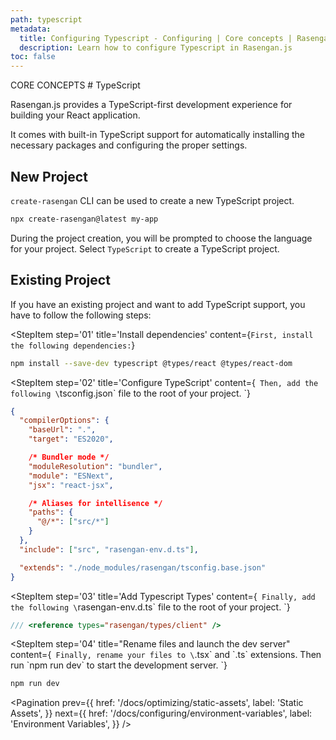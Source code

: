 ```yaml
---
path: typescript
metadata:
  title: Configuring Typescript - Configuring | Core concepts | Rasengan.js
  description: Learn how to configure Typescript in Rasengan.js
toc: false
---
```



<span className="text-[12px] font-mono-regular text-foreground/60">
  CORE CONCEPTS
</span>
# TypeScript

Rasengan.js provides a TypeScript-first development experience for building your React application.

It comes with built-in TypeScript support for automatically installing the necessary packages and configuring the proper settings.

## New Project

`create-rasengan` CLI can be used to create a new TypeScript project.

```bash title="Terminal"
npx create-rasengan@latest my-app
```

During the project creation, you will be prompted to choose the language for your project. Select `TypeScript` to create a TypeScript project.

## Existing Project

If you have an existing project and want to add TypeScript support, you have to follow the following steps:

<StepItem
  step='01'
  title='Install dependencies'
  content={`
  First, install the following dependencies:
  `}
>
```bash title="Terminal"
npm install --save-dev typescript @types/react @types/react-dom
```
</StepItem>

<StepItem
  step='02'
  title='Configure TypeScript'
  content={`
  Then, add the following \`tsconfig.json\` file to the root of your project.
  `}
>
```json filename="tsconfig.json
{
  "compilerOptions": {
    "baseUrl": ".",
    "target": "ES2020",

    /* Bundler mode */
    "moduleResolution": "bundler",
    "module": "ESNext",
    "jsx": "react-jsx",

    /* Aliases for intellisence */
    "paths": {
      "@/*": ["src/*"]
    }
  },
  "include": ["src", "rasengan-env.d.ts"],

  "extends": "./node_modules/rasengan/tsconfig.base.json"
}
```
</StepItem>

<StepItem
  step='03'
  title='Add Typescript Types'
  content={`
  Finally, add the following \`rasengan-env.d.ts\` file to the root of your project.
  `}
>
```ts filename="rasengan-env.d.ts" showLineNumbers copy
/// <reference types="rasengan/types/client" />
```
</StepItem>

<StepItem
  step='04'
  title="Rename files and launch the dev server"
  content={`
  Finally, rename your files to \`.tsx\` and \`.ts\` extensions.
  Then run \`npm run dev\` to start the development server.
  `}
>
```bash title="Terminal"
npm run dev
```
</StepItem>

<Pagination 
  prev={{
    href: '/docs/optimizing/static-assets',
    label: 'Static Assets',
  }}
  next={{
    href: '/docs/configuring/environment-variables',
    label: 'Environment Variables',
  }}
/>